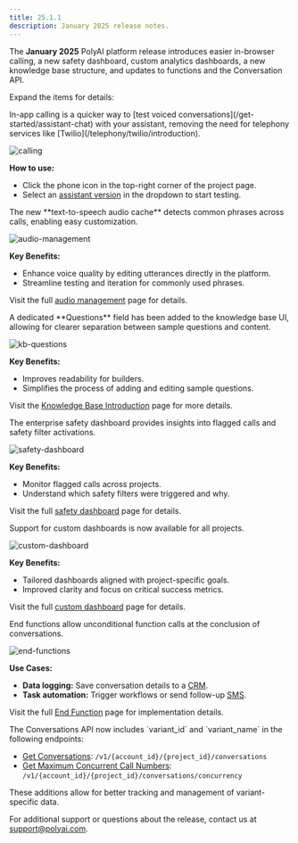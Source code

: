 ```yaml
---
title: 25.1.1
description: January 2025 release notes.
---
```


The **January 2025** PolyAI platform release introduces easier in-browser calling, a new safety dashboard, custom analytics dashboards,
a new knowledge base structure, and updates to functions and the Conversation API.

Expand the items for details:

<AccordionGroup>

<Accordion title="In-app calling" icon="phone">
In-app calling is a quicker way to [test voiced conversations](/get-started/assistant-chat) with your assistant, removing the need for telephony services like [Twilio](/telephony/twilio/introduction).

![calling](/images/release-notes/in-app-calling.png)

**How to use:**
- Click the phone icon <Icon icon="phone" size={24} /> in the top-right corner of the project page.
- Select an [assistant version](/environments-and-versions/introduction) in the dropdown to start testing.

</Accordion>

<Accordion title="Audio management" icon="volume">
The new **text-to-speech audio cache** detects common phrases across calls, enabling easy customization.

![audio-management](/images/release-notes/audio-management.png)

**Key Benefits:**
- Enhance voice quality by editing utterances directly in the platform.
- Streamline testing and iteration for commonly used phrases.

Visit the full [audio management](/audio-management/introduction) page for details.

</Accordion>

<Accordion title="Knowledge base structure" icon="book">
A dedicated **Questions** field has been added to the knowledge base UI, allowing for clearer separation between sample questions and content.

![kb-questions](/images/release-notes/sample-questions.png)

**Key Benefits:**
- Improves readability for builders.
- Simplifies the process of adding and editing sample questions.

Visit the [Knowledge Base Introduction](/knowledge-base/introduction) page for more details.

</Accordion>

<Accordion title="Safety dashboard" icon="shield">
The enterprise safety dashboard provides insights into flagged calls and safety filter activations.

![safety-dashboard](/images/release-notes/safety-dashboard-notes.png)

**Key Benefits:**
- Monitor flagged calls across projects.
- Understand which safety filters were triggered and why.

Visit the full [safety dashboard](/analytics/dashboards/safety) page for details.

</Accordion>

<Accordion title="Custom dashboards" icon="chart-bar">
Support for custom dashboards is now available for all projects.

![custom-dashboard](/images/custom-dashboard-2.png)

**Key Benefits:**
- Tailored dashboards aligned with project-specific goals.
- Improved clarity and focus on critical success metrics.

Visit the full [custom dashboard](/analytics/dashboards/custom) page for details.

</Accordion>

<Accordion title="End functions" icon="hourglass-end">
End functions allow unconditional function calls at the conclusion of conversations.

![end-functions](/images/release-notes/end-functions.png)

**Use Cases:**
- **Data logging:** Save conversation details to a [CRM](/integrations/introduction).
- **Task automation:** Trigger workflows or send follow-up [SMS](/sms/introduction).

Visit the full [End Function](/function/end-function) page for implementation details.

</Accordion>

<Accordion title="Variants in the Conversations API" icon="code">
The Conversations API now includes `variant_id` and `variant_name` in the following endpoints:

- [Get Conversations](/api-reference/conversations/endpoint/get-conversation): `/v1/{account_id}/{project_id}/conversations`
- [Get Maximum Concurrent Call Numbers](/api-reference/conversations/endpoint/get-max-concurrent): `/v1/{account_id}/{project_id}/conversations/concurrency`

These additions allow for better tracking and management of variant-specific data.

</Accordion>

</AccordionGroup>

For additional support or questions about the release, contact us at [support@polyai.com](mailto:support@polyai.com).